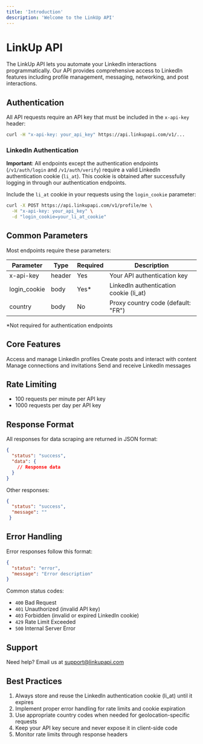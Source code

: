 ```yaml
---
title: 'Introduction'
description: 'Welcome to the LinkUp API'
---
```


# LinkUp API

The LinkUp API lets you automate your LinkedIn interactions programmatically. Our API provides comprehensive access to LinkedIn features including profile management, messaging, networking, and post interactions.

## Authentication

All API requests require an API key that must be included in the `x-api-key` header:

```bash
curl -H "x-api-key: your_api_key" https://api.linkupapi.com/v1/...
```

### LinkedIn Authentication

**Important**: All endpoints except the authentication endpoints (`/v1/auth/login` and `/v1/auth/verify`) require a valid LinkedIn authentication cookie (`li_at`). This cookie is obtained after successfully logging in through our authentication endpoints.

Include the `li_at` cookie in your requests using the `login_cookie` parameter:

```bash
curl -X POST https://api.linkupapi.com/v1/profile/me \
  -H "x-api-key: your_api_key" \
  -d "login_cookie=your_li_at_cookie"
```

## Common Parameters

Most endpoints require these parameters:

| Parameter | Type | Required | Description |
|-----------|------|----------|-------------|
| x-api-key | header | Yes | Your API authentication key |
| login_cookie | body | Yes* | LinkedIn authentication cookie (li_at) |
| country | body | No | Proxy country code (default: "FR") |

*Not required for authentication endpoints

## Core Features

<CardGroup cols={2}>
  <Card title="Profile Management" icon="user">
    Access and manage LinkedIn profiles
  </Card>
  <Card title="Post Interactions" icon="share-nodes">
    Create posts and interact with content
  </Card>
  <Card title="Networking" icon="network-wired">
    Manage connections and invitations
  </Card>
  <Card title="Messaging" icon="message">
    Send and receive LinkedIn messages
  </Card>
</CardGroup>

## Rate Limiting

- 100 requests per minute per API key
- 1000 requests per day per API key

## Response Format

All responses for data scraping are returned in JSON format:

```json
{
  "status": "success",
  "data": {
    // Response data
  }
}
```
Other responses:
 
```json
{
  "status": "success",
  "message": ""
 }
```
## Error Handling

Error responses follow this format:

```json
{
  "status": "error",
  "message": "Error description"
}
```

Common status codes:
- `400` Bad Request
- `401` Unauthorized (invalid API key)
- `403` Forbidden (invalid or expired LinkedIn cookie)
- `429` Rate Limit Exceeded
- `500` Internal Server Error

## Support

Need help? Email us at [support@linkupapi.com](mailto:support@linkupapi.com)

## Best Practices

1. Always store and reuse the LinkedIn authentication cookie (li_at) until it expires
2. Implement proper error handling for rate limits and cookie expiration
3. Use appropriate country codes when needed for geolocation-specific requests
4. Keep your API key secure and never expose it in client-side code
5. Monitor rate limits through response headers